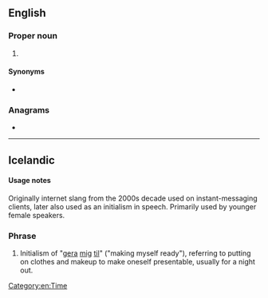 ==English==

===Proper noun===
{{en-proper noun}}

# {{initialism of|en|Greenwich Mean Time}}

====Synonyms====
* {{l|en|UTC}}

===Anagrams===
* {{anagrams|en|a=gmt|mgt|mgt.|mtg.|tmg}}

[[Category:en:Time]]

----

==Icelandic==

====Usage notes====
Originally internet slang from the 2000s decade used on instant-messaging clients, later also used as an initialism in speech. Primarily used by younger female speakers.

===Phrase===
{{is-phrase}}

# {{lb|is|slang}} Initialism of "[[gera]] [[mig]] [[til]]" ("making myself ready"), referring to putting on clothes and makeup to make oneself presentable, usually for a night out.